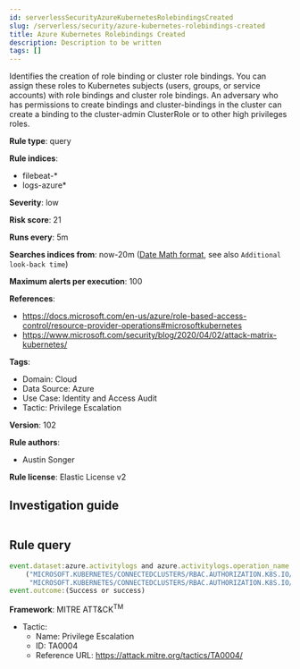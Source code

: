```yaml
---
id: serverlessSecurityAzureKubernetesRolebindingsCreated
slug: /serverless/security/azure-kubernetes-rolebindings-created
title: Azure Kubernetes Rolebindings Created
description: Description to be written
tags: []
---
```


<div id="azure-kubernetes-rolebindings-created"></div>

Identifies the creation of role binding or cluster role bindings. You can assign these roles to Kubernetes subjects (users, groups, or service accounts) with role bindings and cluster role bindings. An adversary who has permissions to create bindings and cluster-bindings in the cluster can create a binding to the cluster-admin ClusterRole or to other high privileges roles.

**Rule type**: query

**Rule indices**: 

* filebeat-*
* logs-azure*

**Severity**: low

**Risk score**: 21

**Runs every**: 5m

**Searches indices from**: now-20m ([Date Math format](((ref))/common-options.html#date-math), see also <DocLink id="serverlessSecurityRulesUiCreate" section="set-the-rules-schedule">`Additional look-back time`</DocLink>)

**Maximum alerts per execution**: 100

**References**: 

* https://docs.microsoft.com/en-us/azure/role-based-access-control/resource-provider-operations#microsoftkubernetes
* https://www.microsoft.com/security/blog/2020/04/02/attack-matrix-kubernetes/

**Tags**: 

* Domain: Cloud
* Data Source: Azure
* Use Case: Identity and Access Audit
* Tactic: Privilege Escalation

**Version**: 102

**Rule authors**: 

* Austin Songer

**Rule license**: Elastic License v2

## Investigation guide

```markdown

```

## Rule query

```js
event.dataset:azure.activitylogs and azure.activitylogs.operation_name:
	("MICROSOFT.KUBERNETES/CONNECTEDCLUSTERS/RBAC.AUTHORIZATION.K8S.IO/ROLEBINDINGS/WRITE" or
	 "MICROSOFT.KUBERNETES/CONNECTEDCLUSTERS/RBAC.AUTHORIZATION.K8S.IO/CLUSTERROLEBINDINGS/WRITE") and
event.outcome:(Success or success)

```

**Framework**: MITRE ATT&CK<sup>TM</sup>

* Tactic:
    * Name: Privilege Escalation
    * ID: TA0004
    * Reference URL: https://attack.mitre.org/tactics/TA0004/

